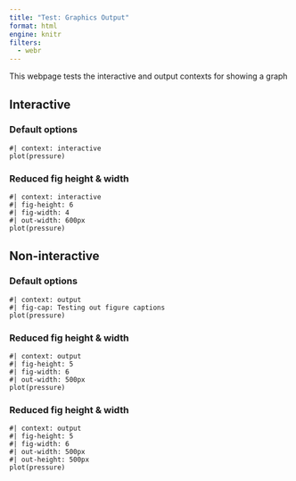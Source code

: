 ```yaml
---
title: "Test: Graphics Output"
format: html
engine: knitr
filters:
  - webr
---
```


This webpage tests the interactive and output contexts for showing a graph

## Interactive

### Default options
```webr-r
#| context: interactive
plot(pressure)
```

### Reduced fig height & width

```webr-r
#| context: interactive
#| fig-height: 6
#| fig-width: 4
#| out-width: 600px
plot(pressure)
```


## Non-interactive

### Default options
```webr-r
#| context: output
#| fig-cap: Testing out figure captions
plot(pressure)
```

### Reduced fig height & width
```webr-r
#| context: output
#| fig-height: 5
#| fig-width: 6
#| out-width: 500px
plot(pressure)
```


### Reduced fig height & width
```webr-r
#| context: output
#| fig-height: 5
#| fig-width: 6
#| out-width: 500px
#| out-height: 500px
plot(pressure)
```